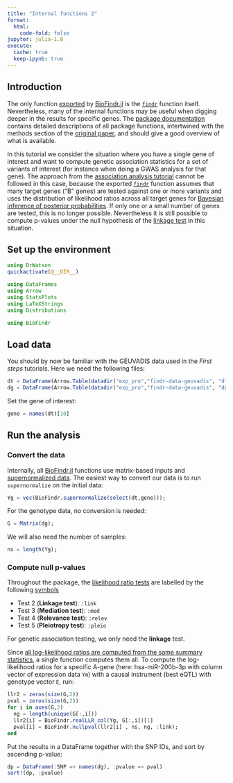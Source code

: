 ```yaml
---
title: "Internal functions 2"
format:
  html:
    code-fold: false
jupyter: julia-1.8
execute: 
  cache: true
  keep-ipynb: true
---
```

## Introduction

The only function [exported](https://docs.julialang.org/en/v1/manual/modules/#Export-lists) by [BioFindr.jl][1] is the [`findr`](https://tmichoel.github.io/BioFindr.jl/dev/testLLR/) function itself. Nevertheless, many of the internal functions may be useful when digging deeper in the results for specific genes. The [package documentation][6] contains detailed descriptions of all package functions, intertwined with the methods section of the [original paper][5], and should give a good overview of what is available. 

In this tutorial we consider the situation where you have a single gene of interest and want to compute genetic association statistics for a set of variants of interest (for instance when doing a GWAS analysis for that gene). The approach from the [association analysis tutorial](association.qmd) cannot be followed in this case, because the exported [`findr`](https://tmichoel.github.io/BioFindr.jl/dev/testLLR/) function assumes that many target genes ("B" genes) are tested against one or more variants and uses the distribution of likelihood ratios across all target genes for [Bayesian inference of posterior probabilities](https://lab.michoel.info/BioFindr.jl/dev/posteriorprobs/). If only one or a small number of genes are tested, this is no longer possible. Nevertheless it is still possible to compute p-values under the null hypothesis of the [linkage test](https://lab.michoel.info/BioFindr.jl/dev/realLLR/) in this situation.

## Set up the environment

```julia
using DrWatson
quickactivate(@__DIR__)

using DataFrames
using Arrow
using StatsPlots
using LaTeXStrings
using Distributions

using BioFindr
```

## Load data

You should by now be familiar with the GEUVADIS data used in the *First steps* tutorials. Here we need the following files:

```julia
dt = DataFrame(Arrow.Table(datadir("exp_pro","findr-data-geuvadis", "dt.arrow")));
dg = DataFrame(Arrow.Table(datadir("exp_pro","findr-data-geuvadis", "dgt.arrow")));
```

Set the gene of interest:

```julia
gene = names(dt)[10]
```

## Run the analysis

### Convert the data

Internally, all [BioFindr.jl][1] functions use matrix-based inputs and [supernormalized data](https://tmichoel.github.io/BioFindr.jl/dev/inference/). The easiest way to convert our data is to run `supernormalize` on the initial data:

```julia
Yg = vec(BioFindr.supernormalize(select(dt,gene)));
```

For the genotype data, no conversion is needed:

```julia
G = Matrix(dg);
```

We will also need the number of samples:

```julia
ns = length(Yg);
```

### Compute null p-values

Throughout the package, the [likelihood ratio tests](https://tmichoel.github.io/BioFindr.jl/dev/realLLR/) are labelled by the following [symbols](https://docs.julialang.org/en/v1/manual/metaprogramming/#Symbols)

- Test 2 (**Linkage test**): `:link`
- Test 3 (**Mediation test**): `:med`
- Test 4 (**Relevance test**): `:relev`
- Test 5 (**Pleiotropy test**): `:pleio`

For genetic association testing, we only need the **linkage** test.

Since [all log-likelihood ratios are computed from the same summary statistics](https://tmichoel.github.io/BioFindr.jl/dev/realLLR/#Implementation), a single function computes them all. To compute the log-likelihood ratios for a specific A-gene (here: hsa-miR-200b-3p with column vector of expression data `Ym`) with a causal instrument (best eQTL) with genotype vector `E`, run:

```julia
llr2 = zeros(size(G,2))
pval = zeros(size(G,2))
for i in axes(G,2)
  ng = length(unique(G[:,i]))
  llr2[i] = BioFindr.realLLR_col(Yg, G[:,i])[1]
  pval[i] = BioFindr.nullpval(llr2[i] , ns, ng, :link);
end
```

Put the results in a DataFrame together with the SNP IDs, and sort by ascending p-value:

```julia
dp = DataFrame(:SNP => names(dg), :pvalue => pval)
sort!(dp, :pvalue)
```

[1]: https://github.com/tmichoel/BioFindr.jl
[2]: https://github.com/lingfeiwang/findr-data-geuvadis
[3]: https://doi.org/10.1038/nature12531
[4]: https://dataframes.juliadata.org/stable/
[5]: https://doi.org/10.1371/journal.pcbi.1005703
[6]: https://tmichoel.github.io/BioFindr.jl/dev/